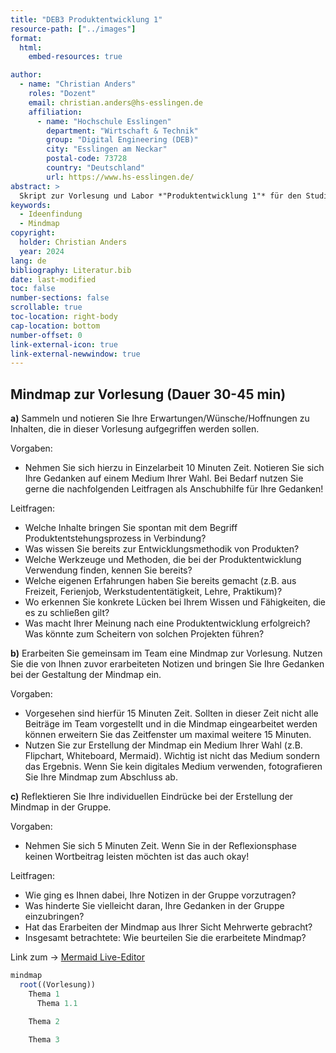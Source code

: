```yaml
---
title: "DEB3 Produktentwicklung 1"
resource-path: ["../images"]
format:
  html:
    embed-resources: true

author:
  - name: "Christian Anders"
    roles: "Dozent"
    email: christian.anders@hs-esslingen.de
    affiliation: 
      - name: "Hochschule Esslingen"
        department: "Wirtschaft & Technik"
        group: "Digital Engineering (DEB)"
        city: "Esslingen am Neckar"
        postal-code: 73728
        country: "Deutschland"
        url: https://www.hs-esslingen.de/
abstract: > 
  Skript zur Vorlesung und Labor *"Produktentwicklung 1"* für den Studiengang Digital Engineering DEB3 im Wintersemester 2024/2025
keywords:
  - Ideenfindung
  - Mindmap
copyright: 
  holder: Christian Anders
  year: 2024
lang: de
bibliography: Literatur.bib
date: last-modified
toc: false
number-sections: false
scrollable: true
toc-location: right-body
cap-location: bottom
number-offset: 0
link-external-icon: true
link-external-newwindow: true
---
```

<!-- 
::: {.callout-warning}
## WARNING!
**THIS DOCUMENT IS STILL WORK IN PROGRESS!!!**
:::
-->


<!-- -------------------------------------------------------------------------

                       1. Vorlesung Aufgabe Mindmap Vorlesung

-------------------------------------------------------------------------- -->

<!--
::: {.callout-caution}
*"Wenn Du gerade keinen positiven Beitrag leisten kannst, dann stehe den anderen wenigstens nicht im Weg herum."*
:::
-->

::: {#nte-vorlesung .callout-note}
## Mindmap zur Vorlesung (Dauer 30-45 min)


**a)** Sammeln und notieren Sie Ihre Erwartungen/Wünsche/Hoffnungen zu Inhalten, die in dieser Vorlesung aufgegriffen werden sollen.

Vorgaben:

- Nehmen Sie sich hierzu in Einzelarbeit 10 Minuten Zeit. Notieren Sie sich Ihre Gedanken auf einem Medium Ihrer Wahl. Bei Bedarf nutzen Sie gerne die nachfolgenden Leitfragen als Anschubhilfe für Ihre Gedanken!
   
Leitfragen:

- Welche Inhalte bringen Sie spontan mit dem Begriff Produktentstehungsprozess in Verbindung?
- Was wissen Sie bereits zur Entwicklungsmethodik von Produkten?
- Welche Werkzeuge und Methoden, die bei der Produktentwicklung Verwendung finden, kennen Sie bereits? 
- Welche eigenen Erfahrungen haben Sie bereits gemacht (z.B. aus Freizeit, Ferienjob, Werkstudententätigkeit, Lehre, Praktikum)? 
- Wo erkennen Sie konkrete Lücken bei Ihrem Wissen und Fähigkeiten, die es zu schließen gilt?
- Was macht Ihrer Meinung nach eine Produktentwicklung erfolgreich? Was könnte zum Scheitern von solchen Projekten führen?


**b)** Erarbeiten Sie gemeinsam im Team eine Mindmap zur Vorlesung. Nutzen Sie die von Ihnen zuvor erarbeiteten Notizen und bringen Sie Ihre Gedanken bei der Gestaltung der Mindmap ein.

Vorgaben:

- Vorgesehen sind hierfür 15 Minuten Zeit. Sollten in dieser Zeit nicht alle Beiträge im Team vorgestellt und in die Mindmap eingearbeitet werden können erweitern Sie das Zeitfenster um maximal weitere 15 Minuten.
- Nutzen Sie zur Erstellung der Mindmap ein Medium Ihrer Wahl (z.B. Flipchart, Whiteboard, Mermaid). Wichtig ist nicht das Medium sondern das Ergebnis. Wenn Sie kein digitales Medium verwenden, fotografieren Sie Ihre Mindmap zum Abschluss ab.


**c)** Reflektieren Sie Ihre individuellen Eindrücke bei der Erstellung der Mindmap in der Gruppe.

Vorgaben:

- Nehmen Sie sich 5 Minuten Zeit. Wenn Sie in der Reflexionsphase keinen Wortbeitrag leisten möchten ist das auch okay!

Leitfragen:

- Wie ging es Ihnen dabei, Ihre Notizen in der Gruppe vorzutragen? 
- Was hinderte Sie vielleicht daran, Ihre Gedanken in der Gruppe einzubringen?
- Hat das Erarbeiten der Mindmap aus Ihrer Sicht Mehrwerte gebracht? 
- Insgesamt betrachtete: Wie beurteilen Sie die erarbeitete Mindmap?
:::

Link zum → [Mermaid Live-Editor](https://mermaid.live/)

``` r
mindmap
  root((Vorlesung))
    Thema 1
      Thema 1.1
    
    Thema 2

    Thema 3
```